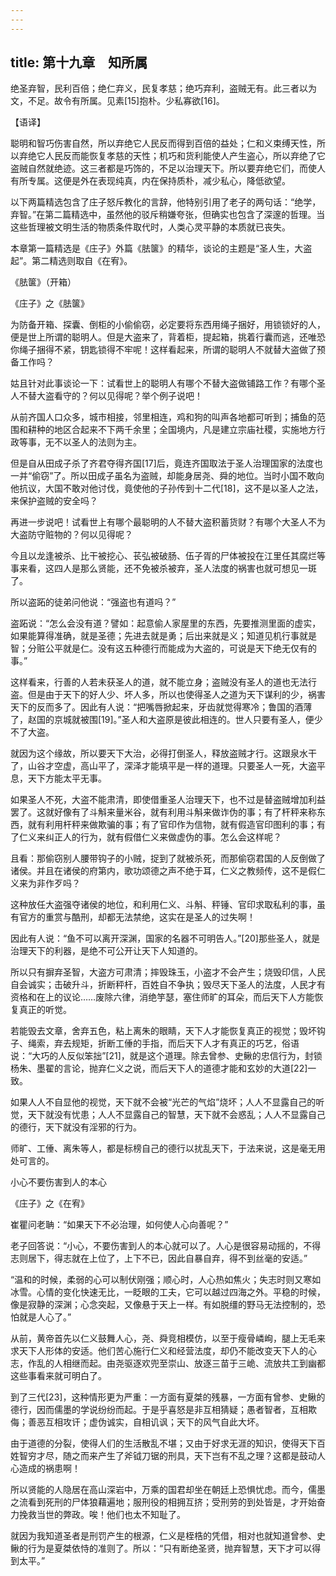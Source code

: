 ```yaml
---
---
---
```

title: 第十九章　知所属
---




绝圣弃智，民利百倍；绝仁弃义，民复孝慈；绝巧弃利，盗贼无有。此三者以为文，不足。故令有所属。见素[15]抱朴。少私寡欲[16]。

【语译】

聪明和智巧伤害自然，所以弃绝它人民反而得到百倍的益处；仁和义束缚天性，所以弃绝它人民反而能恢复孝慈的天性；机巧和货利能使人产生盗心，所以弃绝了它盗贼自然就绝迹。这三者都是巧饰的，不足以治理天下。所以要弃绝它们，而使人有所专属。这便是外在表现纯真，内在保持质朴，减少私心，降低欲望。

以下两篇精选包含了庄子怒斥教化的言辞，他特别引用了老子的两句话：“绝学，弃智。”在第二篇精选中，虽然他的驳斥稍嫌夸张，但确实也包含了深邃的哲理。当这些哲理被文明生活的物质条件取代时，人类心灵平静的本质就已丧失。

本章第一篇精选是《庄子》外篇《胠箧》的精华，谈论的主题是“圣人生，大盗起”。第二精选则取自《在宥》。

《胠箧》（开箱）

《庄子》之《胠箧》

为防备开箱、探囊、倒柜的小偷偷窃，必定要将东西用绳子捆好，用锁锁好的人，便是世上所谓的聪明人。但是大盗来了，背着柜，提起箱，挑着行囊而逃，还唯恐你绳子捆得不紧，钥匙锁得不牢呢！这样看起来，所谓的聪明人不就替大盗做了预备工作吗？

姑且针对此事谈论一下：试看世上的聪明人有哪个不替大盗做铺路工作？有哪个圣人不替大盗看守的？何以见得呢？举个例子说吧！

从前齐国人口众多，城市相接，邻里相连，鸡和狗的叫声各地都可听到；捕鱼的范围和耕种的地区合起来不下两千余里；全国境内，凡是建立宗庙社稷，实施地方行政等事，无不以圣人的法则为主。

但是自从田成子杀了齐君夺得齐国[17]后，竟连齐国取法于圣人治理国家的法度也一并“偷窃”了。所以田成子虽名为盗贼，却能身居尧、舜的地位。当时小国不敢向他抗议，大国不敢对他讨伐，竟使他的子孙传到十二代[18]，这不是以圣人之法，来保护盗贼的安全吗？

再进一步说吧！试看世上有哪个最聪明的人不替大盗积蓄货财？有哪个大圣人不为大盗防守赃物的？何以见得呢？

今且以龙逢被杀、比干被挖心、苌弘被破肠、伍子胥的尸体被投在江里任其腐烂等事来看，这四人是那么贤能，还不免被杀被弃，圣人法度的祸害也就可想见一斑了。

所以盗跖的徒弟问他说：“强盗也有道吗？”

盗跖说：“怎么会没有道？譬如：起意偷人家屋里的东西，先要推测里面的虚实，如果能算得准确，就是圣德；先进去就是勇；后出来就是义；知道见机行事就是智；分赃公平就是仁。没有这五种德行而能成为大盗的，可说是天下绝无仅有的事。”

这样看来，行善的人若未获圣人的道，就不能立身；盗贼没有圣人的道也无法行盗。但是由于天下的好人少、坏人多，所以也使得圣人之道为天下谋利的少，祸害天下的反而多了。因此有人说：“把嘴唇掀起来，牙齿就觉得寒冷；鲁国的酒薄了，赵国的京城就被围[19]。”圣人和大盗原是彼此相连的。世人只要有圣人，便少不了大盗。

就因为这个缘故，所以要天下大治，必得打倒圣人，释放盗贼才行。这跟泉水干了，山谷才空虚，高山平了，深泽才能填平是一样的道理。只要圣人一死，大盗平息，天下方能太平无事。

如果圣人不死，大盗不能肃清，即使借重圣人治理天下，也不过是替盗贼增加利益罢了。这就好像有了斗斛来量米谷，就有利用斗斛来做诈伪的事；有了杆秤来称东西，就有利用杆秤来做欺骗的事；有了官印作为信物，就有假造官印图利的事；有了仁义来纠正人的行为，就有假借仁义来做虚伪的事。怎么会这样呢？

且看：那偷窃别人腰带钩子的小贼，捉到了就被杀死，而那偷窃君国的人反倒做了诸侯。并且在诸侯的府第内，歌功颂德之声不绝于耳，仁义之教频传，这不是假仁义来为非作歹吗？

这种放任大盗强夺诸侯的地位，和利用仁义、斗斛、秤锤、官印求取私利的事，虽有官方的重赏与酷刑，却都无法禁绝，这实在是圣人的过失啊！

因此有人说：“鱼不可以离开深渊，国家的名器不可明告人。”[20]那些圣人，就是治理天下的利器，是绝不可公开让天下人知道的。

所以只有摒弃圣智，大盗方可肃清；摔毁珠玉，小盗才不会产生；烧毁印信，人民自会诚实；击破升斗，折断秤杆，百姓自不争执；毁尽天下圣人的法度，人民才有资格和在上的议论……废除六律，消绝竽瑟，塞住师旷的耳朵，而后天下人方能恢复真正的听觉。

若能毁去文章，舍弃五色，粘上离朱的眼睛，天下人才能恢复真正的视觉；毁坏钩子、绳索，弃去规矩，折断工倕的手指，而后天下人才有真正的巧艺，俗语说：“大巧的人反似笨拙”[21]，就是这个道理。除去曾参、史鳅的忠信行为，封锁杨朱、墨翟的言论，抛弃仁义之说，而后天下人的道德才能和玄妙的大道[22]一致。

如果人人不自显他的视觉，天下就不会被“光芒的气焰”烧坏；人人不显露自己的听觉，天下就没有忧患；人人不显露自己的智慧，天下就不会惑乱；人人不显露自己的德行，天下就没有淫邪的行为。

师旷、工倕、离朱等人，都是标榜自己的德行以扰乱天下，于法来说，这是毫无用处可言的。

小心不要伤害到人的本心

《庄子》之《在宥》

崔瞿问老聃：“如果天下不必治理，如何使人心向善呢？”

老子回答说：“小心，不要伤害到人的本心就可以了。人心是很容易动摇的，不得志则居下，得志就在上位了，上下不已，因此自暴自弃，得不到丝毫的安适。”

“温和的时候，柔弱的心可以制伏刚强；顺心时，人心热如焦火；失志时则又寒如冰雪。心情的变化快速无比，一眨眼的工夫，它可以越过四海之外。平稳的时候，像是寂静的深渊；心念突起，又像悬于天上一样。有如脱缰的野马无法控制的，恐怕就是人心了。”

从前，黄帝首先以仁义鼓舞人心，尧、舜竞相模仿，以至于瘦骨嶙峋，腿上无毛来求天下人形体的安适。他们苦心施行仁义和经营法度，却仍不能改变天下人的心志，作乱的人相继而起。由尧驱逐欢兜至崇山、放逐三苗于三峗、流放共工到幽都这些事看来就可明白了。

到了三代[23]，这种情形更为严重：一方面有夏桀的残暴，一方面有曾参、史鳅的德行，因而儒墨的学说纷纷而起。于是乎喜怒是非互相猜疑；愚者智者，互相欺侮；善恶互相攻讦；虚伪诚实，自相讥讽；天下的风气自此大坏。

由于道德的分裂，使得人们的生活散乱不堪；又由于好求无涯的知识，使得天下百姓智穷才尽，随之而来产生了斧钺刀锯的刑具，天下岂有不乱之理？这都是鼓动人心造成的祸患啊！

所以贤能的人隐居在高山深岩中，万乘的国君却坐在朝廷上恐惧忧虑。而今，儒墨之流看到死刑的尸体狼藉遍地；服刑役的相拥互挤；受刑劳的到处皆是，才开始奋力挽救当世的弊政。唉！他们也太不知耻了。

就因为我知道圣者是刑罚产生的根源，仁义是桎梏的凭借，相对也就知道曾参、史鳅的行为是夏桀依恃的准则了。所以：“只有断绝圣贤，抛弃智慧，天下才可以得到太平。”